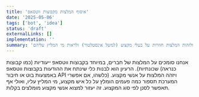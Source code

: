 ```yaml
---
title: 'איסוף המלצות מקבוצות ווטסאפ'
date: '2025-05-06'
tags: ['bot', 'idea']
status: 'draft'
externalLinks: []
implementation: ''
summary: 'כלי לאיסוף המלצות על אנשי מקצוע מקבוצות ווטסאפ. המטרה היא לעקוב אחרי קבוצות ולזהות המלצות חוזרות על בעלי מקצוע (למשל אינסטלטור) ולראות מי המליץ עליהם.'
---
```


אנחנו סומכים על המלצות של חברים, במיוחד בקבוצות ווטסאפ ייעודיות (כמו קבוצות שכונתיות).
הרעיון הוא לבנות כלי שינתח את ההודעות בקבוצות ווטסאפ (כנראה באמצעות בוט או חיבור API כלשהו, אם אפשרי) ויזהה המלצות על אנשי מקצוע.
המערכת תספור כמה פעמים הומלץ על כל איש מקצוע, מי המליץ עליו, ואולי אף תאפשר לסנן לפי סוג המקצוע.
זה יעזור למצוא אנשי מקצוע מומלצים בקלות.
